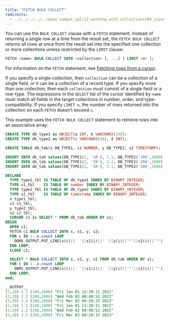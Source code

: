 ```yaml
---
title: "FETCH BULK COLLECT"
redirects:
  - ../../../../../epas_compat_spl/12_working_with_collections/04_using_the_bulk_collect_clause/02_fetch_bulk_collect #generated for docs/epas/reorg-role-use-case-mode
---
```


<div id="fetch_bulk_collect" class="registered_link"></div>

You can use the `BULK COLLECT` clause with a `FETCH` statement. Instead of returning a single row at a time from the result set, the `FETCH BULK COLLECT` returns all rows at once from the result set into the specified one collection or more collections unless restricted by the `LIMIT` clause:

```sql
FETCH <name> BULK COLLECT INTO <collection> [, ...] [ LIMIT <n> ];
```

For information on the `FETCH` statement, see [Fetching rows from a cursor](../../08_static_cursors/03_fetching_rows_from_a_cursor/#fetching_rows_from_a_cursor).

If you specify a single collection, then `collection` can be a collection of a single field, or it can be a collection of a record type. If you specify more than one collection, then each `collection` must consist of a single field or a row-type. The expressions in the `SELECT` list of the cursor identified by `name` must match all fields in the target collections in number, order, and type-compatibility. If you specify `LIMIT n`, the number of rows returned into the collection on each `FETCH` doesn't exceed `n`.

This example uses the `FETCH BULK COLLECT` statement to retrieve rows into an associative array:

```sql
CREATE TYPE db_type1 as OBJECT(a INT, b VARCHAR2(10));
CREATE TYPE db_type2 as OBJECT(c VARCHAR2(10), d INT);

CREATE TABLE db_tab(x DB_TYPE1, s1 NUMBER, y DB_TYPE2, s2 TIMESTAMP);

INSERT INTO db_tab values(DB_TYPE1(1, '10'), 1.1, DB_TYPE2('100',1000), '1-Jan-2021 12:30:11 PM');
INSERT INTO db_tab values(DB_TYPE1(2, '20'), 2.2, DB_TYPE2('200',2000), '2-Feb-2022 08:40:52 AM');
INSERT INTO db_tab values(DB_TYPE1(3, '30'), 3.3, DB_TYPE2('300',3000), '3-Jan-2023 04:20:33 PM');
```

```sql
DECLARE
  TYPE type1_tbl IS TABLE OF db_type1 INDEX BY BINARY_INTEGER;
  TYPE s1_tbl    IS TABLE OF number INDEX BY BINARY_INTEGER;
  TYPE type2_tbl IS TABLE OF db_type2 INDEX BY BINARY_INTEGER;
  TYPE s2_tbl    IS TABLE OF timestamp INDEX BY BINARY_INTEGER;
  x type1_tbl;
  s1 s1_tbl;
  y type2_tbl;
  s2 s2_tbl;
  CURSOR c1 is SELECT * FROM db_tab ORDER BY s1;
BEGIN
  OPEN c1;
  FETCH c1 BULK COLLECT INTO x, s1, y, s2;
  FOR i IN 1..x.count LOOP
    DBMS_OUTPUT.PUT_LINE(x(i)||' '||s1(i)||' '||y(i)||'"'||s2(i)||'"');
  END LOOP;
  CLOSE c1;

  SELECT * BULK COLLECT INTO x, s1, y, s2 FROM db_tab ORDER BY s1;
  FOR i IN 1..x.count LOOP
    DBMS_OUTPUT.PUT_LINE(x(i)||' '||s1(i)||' '||y(i)||'"'||s2(i)||'"');
  END LOOP;
end;

__OUTPUT__
(1,10) 1.1 (100,1000) "Fri Jan 01 12:30:11 2021"
(2,20) 2.2 (200,2000) "Wed Feb 02 08:40:52 2022"
(3,30) 3.3 (300,3000) "Fri Mar 03 04:20:33 2023"
(1,10) 1.1 (100,1000) "Fri Jan 01 12:30:11 2021"
(2,20) 2.2 (200,2000) "Wed Feb 02 08:40:52 2022"
(3,30) 3.3 (300,3000) "Fri Mar 03 04:20:33 2023"
```